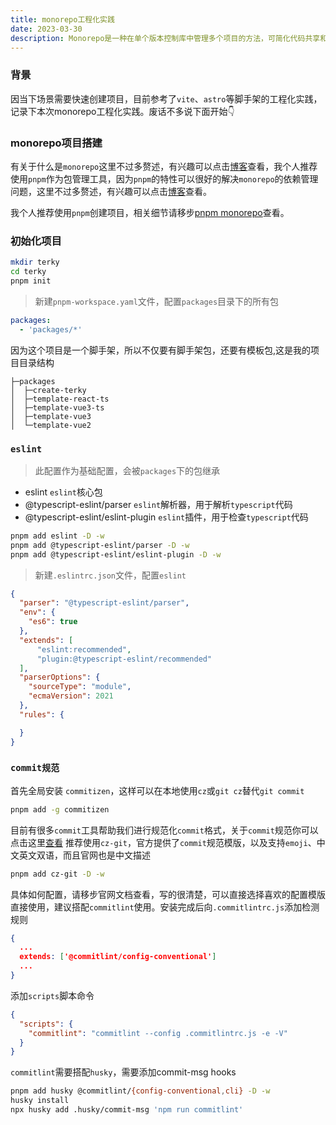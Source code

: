```yaml
---
title: monorepo工程化实践
date: 2023-03-30
description: Monorepo是一种在单个版本控制库中管理多个项目的方法，可简化代码共享和依赖管理，提高开发效率和代码质量。本文记录monorepo的工程化实践
---
```

### 背景
因当下场景需要快速创建项目，目前参考了`vite`、`astro`等脚手架的工程化实践，记录下本次monorepo工程化实践。废话不多说下面开始👇

### monorepo项目搭建
有关于什么是`monorepo`这里不过多赘述，有兴趣可以点击[博客](https://semaphoreci.com/blog/what-is-monorepo)查看，我个人推荐使用`pnpm`作为包管理工具，因为`pnpm`的特性可以很好的解决`monorepo`的依赖管理问题，这里不过多赘述，有兴趣可以点击[博客](https://www.pnpm.io/monorepos)查看。

我个人推荐使用`pnpm`创建项目，相关细节请移步[pnpm monorepo](https://pnpm.io/zh/workspaces)查看。

### 初始化项目
```bash
mkdir terky
cd terky
pnpm init
```
> 新建`pnpm-workspace.yaml`文件，配置`packages`目录下的所有包
```yaml
packages:
  - 'packages/*'
```
因为这个项目是一个脚手架，所以不仅要有脚手架包，还要有模板包,这是我的项目目录结构
```plantuml
├─packages
│  ├─create-terky
│  ├─template-react-ts
│  ├─template-vue3-ts
│  ├─template-vue3
│  └─template-vue2

```

### `eslint`
> 此配置作为基础配置，会被`packages`下的包继承
- eslint
`eslint`核心包
- @typescript-eslint/parser
`eslint`解析器，用于解析`typescript`代码
- @typescript-eslint/eslint-plugin
`eslint`插件，用于检查`typescript`代码
```bash
pnpm add eslint -D -w
pnpm add @typescript-eslint/parser -D -w
pnpm add @typescript-eslint/eslint-plugin -D -w
```
> 新建`.eslintrc.json`文件，配置`eslint`
```json
{
  "parser": "@typescript-eslint/parser",
  "env": {
    "es6": true
  },
  "extends": [
      "eslint:recommended",
      "plugin:@typescript-eslint/recommended"
  ],
  "parserOptions": {
    "sourceType": "module",
    "ecmaVersion": 2021
  },
  "rules": {

  }
}
```

### `commit规范`

首先全局安装 `commitizen`，这样可以在本地使用`cz`或`git cz`替代`git commit`
```bash
pnpm add -g commitizen
```
目前有很多`commit`工具帮助我们进行规范化`commit`格式，关于`commit`规范你可以点击这里[查看](https://www.ruanyifeng.com/blog/2016/01/commit_message_change_log.html)
推荐使用`cz-git`，官方提供了`commit`规范模版，以及支持`emoji`、中文英文双语，而且官网也是中文描述
```bash
pnpm add cz-git -D -w
```
具体如何配置，请移步官网文档查看，写的很清楚，可以直接选择喜欢的配置模版直接使用，建议搭配`commitlint`使用。安装完成后向`.commitlintrc.js`添加检测规则
```json
{
  ...
  extends: ['@commitlint/config-conventional']
  ...
}
```
添加`scripts`脚本命令
```json
{
  "scripts": {
    "commitlint": "commitlint --config .commitlintrc.js -e -V"
  }
}
```
`commitlint`需要搭配`husky`，需要添加commit-msg hooks
```bash
pnpm add husky @commitlint/{config-conventional,cli} -D -w
husky install
npx husky add .husky/commit-msg 'npm run commitlint'
```

